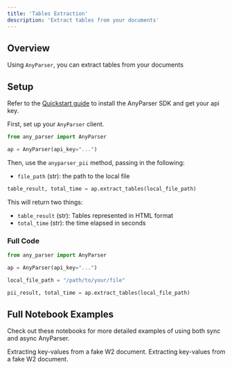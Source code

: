```yaml
---
title: 'Tables Extraction'
description: 'Extract tables from your documents'
---
```


## Overview
Using `AnyParser`, you can extract tables from your documents


## Setup
Refer to the [Quickstart guide](/quickstart/#setup) to install the AnyParser SDK and get your api key.

First, set up your `AnyParser` client.

```python anyparser_pii.py
from any_parser import AnyParser

ap = AnyParser(api_key="...")
```

Then, use the `anyparser_pii` method, passing in the following:
- `file_path` (str): the path to the local file

```python anyparser_extract_tables.py
table_result, total_time = ap.extract_tables(local_file_path)
```

This will return two things:
- `table_result` (str): Tables represented in HTML format
- `total_time` (str): the time elapsed in seconds

### Full Code
```python anyparser_extract_tables.py
from any_parser import AnyParser

ap = AnyParser(api_key="...")

local_file_path = "/path/to/your/file"

pii_result, total_time = ap.extract_tables(local_file_path)
```

## Full Notebook Examples

Check out these notebooks for more detailed examples of using both sync and async AnyParser.

<CardGroup cols={2}>
  <Card
    title="AnyParser Sync Example"
    icon="bolt-lightning"
    href="https://github.com/CambioML/any-parser/blob/main/examples/pdf_to_key_value.ipynb"
  >
    Extracting key-values from a fake W2 document.
  </Card>
  <Card
    title="AnyParser Async Example"
    icon="rotate"
    href="https://github.com/CambioML/any-parser/blob/main/examples/async_pdf_to_key_value.ipynb"
  >
    Extracting key-values from a fake W2 document.
  </Card>
</CardGroup>

